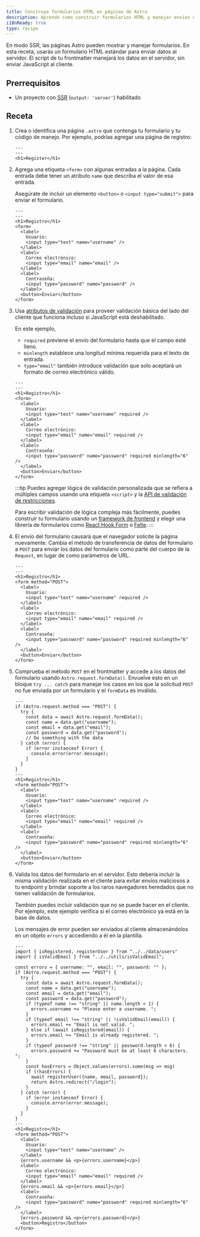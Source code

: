 ```yaml
---
title: Construye formularios HTML en páginas de Astro
description: Aprende como construir formularios HTML y manejar envíos en tu frontmatter
i18nReady: true
type: recipe
---
```


En modo SSR, las páginas Astro pueden mostrar y manejar formularios. En esta receta, usarás un formulario HTML estándar para enviar datos al servidor. El script de tu frontmatter manejará los datos en el servidor, sin enviar JavaScript al cliente.


## Prerrequisitos
- Un proyecto con [SSR](/es/guides/server-side-rendering/) (`output: 'server'`) habilitado

## Receta

1. Crea o identifica una página `.astro` que contenga tu formulario y tu código de manejo. Por ejemplo, podrías agregar una página de registro:

    ```astro title="src/pages/register.astro"
    ---
    ---
    <h1>Register</h1>
    ```

2. Agrega una etiqueta `<form>` con algunas entradas a la página. Cada entrada debe tener un atributo `name` que describa el valor de esa entrada.

    Asegúrate de incluir un elemento `<button>` o `<input type="submit">` para enviar el formulario.

    ```astro title="src/pages/register.astro"
    ---
    ---
    <h1>Registro</h1>
    <form>
      <label>
        Usuario:
        <input type="text" name="username" />
      </label>
      <label>
        Correo electrónico:
        <input type="email" name="email" />
      </label>
      <label>
        Contraseña:
        <input type="password" name="password" />
      </label>
      <button>Enviar</button>
    </form>
    ```

3. Usa [atributos de validación](https://developer.mozilla.org/es/docs/Learn/Forms/Form_validation#usar_la_validación_de_formulario_incorporada) para proveer validación básica del lado del cliente que funciona incluso si JavaScript está deshabilitado.

    En este ejemplo,
    - `required` previene el envío del formulario hasta que el campo esté lleno.
    - `minlength` establece una longitud mínima requerida para el texto de entrada.
    - `type="email"` también introduce validación que solo aceptará un formato de correo electrónico válido.

    ```astro title="src/pages/register.astro"
    ---
    ---
    <h1>Registro</h1>
    <form>
      <label>
        Usuario:
        <input type="text" name="username" required />
      </label>
      <label>
        Correo electrónico:
        <input type="email" name="email" required />
      </label>
      <label>
        Contraseña:
        <input type="password" name="password" required minlength="6" />
      </label>
      <button>Enviar</button>
    </form>
    ```
    
    :::tip
    Puedes agregar lógica de validación personalizada que se refiera a múltiples campos usando una etiqueta `<script>` y la [API de validación de restricciones](https://developer.mozilla.org/en-US/docs/Web/HTML/Constraint_validation#complex_constraints_using_the_constraint_validation_api).

    Para escribir validación de lógica compleja más fácilmente, puedes construir tu formulario usando un [framework de frontend](/es/core-concepts/framework-components/) y elegir una librería de formularios como [React Hook Form](https://react-hook-form.com/) o [Felte](https://felte.dev/).
    :::

4. El envío del formulario causará que el navegador solicite la página nuevamente. Cambia el método de transferencia de datos del formulario a `POST` para enviar los datos del formulario como parte del cuerpo de la `Request`, en lugar de como parámetros de URL.

    ```astro title="src/pages/register.astro" 'method="POST"'
    ---
    ---
    <h1>Registro</h1>
    <form method="POST">
      <label>
        Usuario:
        <input type="text" name="username" required />
      </label>
      <label>
        Correo electrónico:
        <input type="email" name="email" required />
      </label>
      <label>
        Contraseña:
        <input type="password" name="password" required minlength="6" />
      </label>
      <button>Enviar</button>
    </form>
    ```

5.  Comprueba el método `POST` en el frontmatter y accede a los datos del formulario usando `Astro.request.formData()`. Envuelve esto en un bloque `try ... catch` para manejar los casos en los que la solicitud `POST` no fue enviada por un formulario y el `formData` es inválido.

    ```astro title="src/pages/register.astro" ins={2-14} "Astro.request.formData()"
    ---
    if (Astro.request.method === "POST") {
      try {
        const data = await Astro.request.formData();
        const name = data.get("username");
        const email = data.get("email");
        const password = data.get("password");
        // Do something with the data
      } catch (error) {
        if (error instanceof Error) {
          console.error(error.message);
        }
      }
    }
    ---
    <h1>Registro</h1>
    <form method="POST">
      <label>
        Usuario:
        <input type="text" name="username" required />
      </label>
      <label>
        Correo electrónico:
        <input type="email" name="email" required />
      </label>
      <label>
        Contraseña:
        <input type="password" name="password" required minlength="6" />
      </label>
      <button>Enviar</button>
    </form>
    ```

5. Valida los datos del formulario en el servidor. Esto debería incluir la misma validación realizada en el cliente para evitar envíos maliciosos a tu endpoint y brindar soporte a los raros navegadores heredados que no tienen validación de formularios.

    También puedes incluir validación que no se puede hacer en el cliente. Por ejemplo, este ejemplo verifica si el correo electrónico ya está en la base de datos.

    Los mensajes de error pueden ser enviados al cliente almacenándolos en un objeto `errors` y accediendo a él en la plantilla.

    ```astro title="src/pages/register.astro" ins={5, 12-22, 40, 45, 50}
    ---
    import { isRegistered, registerUser } from "../../data/users"
    import { isValidEmail } from "../../utils/isValidEmail";

    const errors = { username: "", email: "", password: "" };
    if (Astro.request.method === "POST") {
      try {
        const data = await Astro.request.formData();
        const name = data.get("username");
        const email = data.get("email");
        const password = data.get("password");
        if (typeof name !== "string" || name.length < 1) {
          errors.username += "Please enter a username. ";
        }
        if (typeof email !== "string" || !isValidEmail(email)) {
          errors.email += "Email is not valid. ";
        } else if (await isRegistered(email)) {
          errors.email += "Email is already registered. ";
        }
        if (typeof password !== "string" || password.length < 6) {
          errors.password += "Password must be at least 6 characters. ";
        }
        const hasErrors = Object.values(errors).some(msg => msg)
        if (!hasErrors) {
          await registerUser({name, email, password});
          return Astro.redirect("/login");
        }
      } catch (error) {
        if (error instanceof Error) {
          console.error(error.message);
        }
      }
    }
    ---
    <h1>Registro</h1>
    <form method="POST">
      <label>
        Usuario:
        <input type="text" name="username" />
      </label>
      {errors.username && <p>{errors.username}</p>}
      <label>
        Correo electrónico:
        <input type="email" name="email" required />
      </label>
      {errors.email && <p>{errors.email}</p>}
      <label>
        Contraseña:
        <input type="password" name="password" required minlength="6" />
      </label>
      {errors.password && <p>{errors.password}</p>}
      <button>Registro</button>
    </form>

    ```


